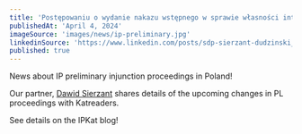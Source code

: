 ```yaml
---
title: 'Postępowaniu o wydanie nakazu wstępnego w sprawie własności intelektualnej'
publishedAt: 'April 4, 2024'
imageSource: 'images/news/ip-preliminary.jpg'
linkedinSource: 'https://www.linkedin.com/posts/sdp-sierzant-dudzinski_polands-preliminary-injunctions-set-to-become-activity-7053648066138058752--lH_/'
published: true
---
```



News about IP preliminary injunction proceedings in Poland!

Our partner,  [Dawid Sierzant](https://sdp.legal/team/dawid-sierzant) shares details of the upcoming changes in PL proceedings with Katreaders. 

See details on the IPKat blog!

